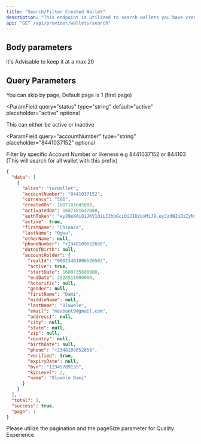 ```yaml
---
title: "Search/Filter Created Wallet"
description: "This endpoint is utilized to search wallets you have created (Including the owner information of the wallet). it comes with filters to streamline your search"
api: "GET /api/provider/wallets/search"
---
```


## Body parameters

<ParamField query="pageSize" type="number" default="20" optional>
  it's Advisable to keep it at a max 20
</ParamField>


## Query Parameters
<ParamField query="page" type="number" placeholder="1" default="1" optional>
  You can skip by page, Default page is 1 (first page)
</ParamField>

<ParamField
  query="status"
  type="string"
  default="active"
  placeholder="active"
  optional
>
  This can either be active or inactive
</ParamField>

<ParamField
  query="accountNumber"
  type="string"
  placeholder="8441037152"
  optional
>
  Filter by specific Account Number or likeness e.g 8441037152 or 844103 (This will search for all wallet with this prefix)
</ParamField>

<ResponseExample>

```json Response
{
  "data": [
    {
      "alias": "Yurwallet",
      "accountNumber": "8441037152",
      "currency": "566",
      "createdOn": 1687181645000,
      "activatedOn": 1687181647000,
      "authToken": "eyJ0eXAiOiJKV1QiLCJhbGciOiJIUzUxMiJ9.eyJzdWIiOiIyNi04NDQxMDM3MTUyIiwicm9sZXMiOltdLCJpc3MiOiJyZWFkeWNhc2giLCJTZXNzaW9uSUQiOiJXQVpJUkkgSUJSQUhJTSBWRU5UVVJFUyJ9.twEcrgyvKTwVdeW_QpjgeYY5CwquReUL7GDLm8cV5HNI9gmj0DCikJYBCB9R4_A1k80meZvsD-0DYBGSHqSOYA",
      "active": true,
      "firstName": "Chinaza",
      "lastName": "Ogwu",
      "otherName": null,
      "phoneNumber": "+2348109652658",
      "dateOfBirth": null,
      "accountHolder": {
        "realId": "90023481096526583",
        "active": true,
        "startDate": 1680735600000,
        "endDate": 2524518000000,
        "honorific": null,
        "gender": null,
        "firstName": "Dami",
        "middleName": null,
        "lastName": "Oluwole",
        "email": "meabout9@gmail.com",
        "address1": null,
        "city": null,
        "state": null,
        "zip": null,
        "country": null,
        "birthDate": null,
        "phone": "+2348109652658",
        "verified": true,
        "expiryDate": null,
        "bvn": "12345789135",
        "kycLevel": 2,
        "name": "Oluwole Dami"
      }
    }
  ],
  "total": 1,
  "success": true,
  "page": 1
}
```

</ResponseExample>

<Info>
  Please utilize the pagination and the pageSize parameter for Quality
  Experience
</Info>
